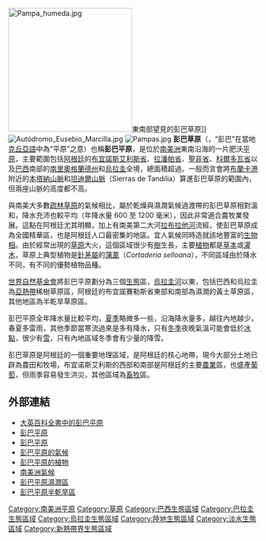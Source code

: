 {{NoteTA
|T=zh-hans:潘帕斯草原; zh-hk:潘帕斯草原; zh-tw:彭巴草原;
|G1=地名
|1 = zh-hans:潘帕斯草原; zh-hk:潘帕斯草原; zh-tw:彭巴草原;
|2=zh-hans:潘帕斯; zh-hk:潘帕斯; zh-tw:彭巴;
|3=zh-hans:科尔多瓦; zh-hk:科爾多瓦; zh-tw:科爾多瓦;
|4 = zh-hant:大廈谷;zh-hans:格兰查科;
}}
{{Geobox|平原
|name= 彭巴草原
|image=Junín Amanecer 20090410 1.jpg
|image_size=300px
|image_caption=[[阿根廷|阿根廷]][[胡寧_(布宜諾斯艾利斯省)|胡寧]]的 Laguna de Gomez 自然公園
|country= {{ARG}}<br />{{URU}}<br />{{BRA}}
|region_type=
|region=
|part=[[Caatinga|Caatinga]]
|part1=[[Cerrado|Cerrado]]
|part2=[[潘特納爾濕地|潘特納爾濕地]]
|unit=
|border=[[巴西高原|巴西高原]]和[[大廈谷|大廈谷草原]]（北部）<br />[[安地斯山脈|安地斯山脈]]與[[科爾多瓦山脈|科爾多瓦山脈]]（西部）<br />[[巴塔哥尼亞高原|巴塔哥尼亞高原]]（南部）
|width=  | width_orientation=
|geology=
|highest=[[本塔納山脈|本塔納山脈]]的{{link-en|特雷斯峰|Cerro Tres Picos}}
|highest_elevation=1239
|highest_lat_d=38 |highest_lat_m=9 |highest_lat_s=29|highest_lat_NS=S
|highest_long_d=61 |highest_long_m=57 |highest_long_s=6|highest_long_EW=W
|highest_coordinates_type = type:mountain_region:ZM
|map=Pampas Range.png
|map_caption=彭巴草原狹義的範圍
}}
[[File:Pampa_humeda.jpg|250px]]東南部望見的彭巴草原]]
[[File:Autódromo_Eusebio_Marcilla.jpg|thumb]]
[[File:Pampas.jpg|thumb]]
'''彭巴草原'''（{{lang-es|'''Región pampeana''' 或 '''Pampa'''}}，“彭巴”在當地[[克丘亞語|克丘亞語]]中為“平原”之意）也稱'''彭巴平原'''，是位於[[南美洲|南美洲]]東南沿海的一片肥沃[[平原|平原]]，主要範圍包括[[阿根廷|阿根廷]]的[[布宜諾斯艾利斯省|布宜諾斯艾利斯省]]、[[拉潘帕省|拉潘帕省]]、[[聖大非省|聖非省]]、[[科爾多瓦省_(阿根廷)|科爾多瓦省]]以及[[巴西|巴西]]南部的[[南里奧格蘭德州|南里奧格蘭德州]]和[[烏拉圭|烏拉圭]]全境，總面積超過{{convert|750000|km2|sqmi|0|abbr=on}}。一般而言會將[[布蘭卡港|布蘭卡港]]附近的[[本塔納山脈|本塔納山脈]]和[[坦迪爾山脈|坦迪爾山脈]]（Sierras de Tandilia）算進彭巴草原的範圍內，但兩座山脈的高度都不高。

與南美大多數[[疏林草原|疏林草原]]的氣候相比，屬於乾燥與濕潤氣候過渡帶的彭巴草原相對溫和，降水充沛也較平均（年降水量 600 至 1200 毫米），因此非常適合農牧業發展。這點在阿根廷尤其明顯，加上有南美第二大河[[拉布拉他河|拉布拉他河]]流經，使彭巴草原成為全國精華區，也是阿根廷人口最密集的地區。宜人氣候同時造就該地豐富的[[生物相|生物相]]。由於經常出現的[[草原|草原]]大火，這個區域很少有[[樹|樹]]生長，主要[[植物|植物]]都是[[草本|草本]]或[[灌木|灌木]]，草原上典型植物是[[針茅屬|針茅屬]]的[[蒲葦|蒲葦]]（''Cortaderia selloana''），不同區域由於降水不同，有不同的優勢植物品種。

[[世界自然基金會|世界自然基金會]]將彭巴平原劃分為三個[[生態|生態]]區，[[烏拉圭河|烏拉圭河]]以東，包括巴西和烏拉圭為[[亞熱帶|亞熱帶]]稀樹草原區，阿根廷的布宜諾賽勒斯省東部和南部為濕潤的黃土草原區，其他地區為半乾旱草原區。

彭巴平原全年降水量比較平均，[[夏季|夏季]]略微多一些，沿海降水量多，越往內地越少，春夏多雷雨，其他季節當寒流過來是多有降水，只有[[冬季|冬季]]夜晚氣溫可能會低於[[冰點|冰點]]，很少有[[雪|雪]]，只有內地區域冬季會有少量的降雪。

彭巴草原是阿根廷的一個重要地理區域，是阿根廷的核心地帶，現今大部分土地已辟為農田和牧場，布宜诺斯艾利斯的西部和南部是阿根廷的主要[[農業|農業]]區，也盛產[[葡萄|葡萄]]，但雨季容易發生洪災，其他區域為[[畜牧|畜牧]]區。

== 外部連結 ==
* [http://www.britannica.com/eb/article-9058184/the-Pampas 大英百科全書中的彭巴平原] {{Wayback|url=http://www.britannica.com/eb/article-9058184/the-Pampas |date=20080527131441 }}
* [http://www.blueplanetbiomes.org/pampas.htm 彭巴平原] {{Wayback|url=http://www.blueplanetbiomes.org/pampas.htm |date=20070108113822 }}
* [http://www.encyclopedia.com/topic/pampas.aspx 彭巴平原] {{Wayback|url=http://www.encyclopedia.com/topic/pampas.aspx |date=20160923223247 }}
* [http://iri.columbia.edu/climate/cid/Feb2002/impacts.html 彭巴平原的氣候] {{Wayback|url=http://iri.columbia.edu/climate/cid/Feb2002/impacts.html |date=20070101191350 }}
* [https://web.archive.org/web/20080116133714/http://www.nmnh.si.edu/botany/projects/cpd/sa/sa-viii.htm 彭巴平原的植物]
* [http://www.intellicast.com/DrDewpoint/Library/1187/ 南美洲氣候] {{Wayback|url=http://www.intellicast.com/DrDewpoint/Library/1187/ |date=20070204050400 }}
* [http://www.worldwildlife.org/wildworld/profiles/terrestrial/nt/nt0803_full.html 彭巴平原濕潤區] {{Wayback|url=http://www.worldwildlife.org/wildworld/profiles/terrestrial/nt/nt0803_full.html |date=20060615125039 }}
* [http://www.worldwildlife.org/wildworld/profiles/terrestrial/nt/nt0806_full.html 彭巴平原半乾旱區] {{Wayback|url=http://www.worldwildlife.org/wildworld/profiles/terrestrial/nt/nt0806_full.html |date=20060615125039 }}

{{DEFAULTSORT:Pampa}}
[[Category:南美洲平原|Category:南美洲平原]]
[[Category:草原|Category:草原]]
[[Category:巴西生態區域|Category:巴西生態區域]]
[[Category:巴拉圭生態區域|Category:巴拉圭生態區域]]
[[Category:烏拉圭生態區域|Category:烏拉圭生態區域]]
[[Category:陸地生態區域|Category:陸地生態區域]]
[[Category:淡水生態區域|Category:淡水生態區域]]
[[Category:新熱帶界生態區域|Category:新熱帶界生態區域]]